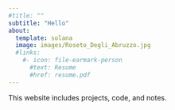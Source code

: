 ```yaml
---
#title: ""
subtitle: "Hello"
about:
  template: solana
  image: images/Roseto_Degli_Abruzzo.jpg
  #links:
    #- icon: file-earmark-person
      #text: Resume
      #href: resume.pdf
---
```


This website includes projects, code, and notes.
